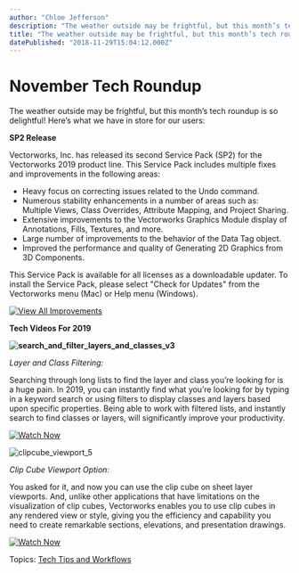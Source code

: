 ```yaml
---
author: "Chloe Jefferson"
description: "The weather outside may be frightful, but this month’s tech roundup is so delightful! "
title: "The weather outside may be frightful, but this month’s tech roundup is so delightful! " 
datePublished: "2018-11-29T15:04:12.000Z"
---
```

# November Tech Roundup

The weather outside may be frightful, but this month’s tech roundup is so delightful! Here’s what we have in store for our users:

**SP2 Release** 

Vectorworks, Inc. has released its second Service Pack (SP2) for the Vectorworks 2019 product line. This Service Pack includes multiple fixes and improvements in the following areas: 

* Heavy focus on correcting issues related to the Undo command.
* Numerous stability enhancements in a number of areas such as: Multiple Views, Class Overrides, Attribute Mapping, and Project Sharing.
* Extensive improvements to the Vectorworks Graphics Module display of Annotations, Fills, Textures, and more.
* Large number of improvements to the behavior of the Data Tag object.
* Improved the performance and quality of Generating 2D Graphics from 3D Components.

This Service Pack is available for all licenses as a downloadable updater. To install the Service Pack, please select "Check for Updates" from the Vectorworks menu (Mac) or Help menu (Windows).

[![View All Improvements](https://no-cache.hubspot.com/cta/default/3018241/5d71bf6e-8778-4a36-9208-b70b79c383d3.png)](https://cta-redirect.hubspot.com/cta/redirect/3018241/5d71bf6e-8778-4a36-9208-b70b79c383d3) 

**Tech Videos For 2019**

**![search_and_filter_layers_and_classes_v3](https://blog.vectorworks.net/hs-fs/hubfs/Blog%20Images/181129_November%20Tech%20Roundup/search_and_filter_layers_and_classes_v3.png?width=600&name=search_and_filter_layers_and_classes_v3.png)**

_Layer and Class Filtering:_

Searching through long lists to find the layer and class you’re looking for is a huge pain. In 2019, you can instantly find what you’re looking for by typing in a keyword search or using filters to display classes and layers based upon specific properties. Being able to work with filtered lists, and instantly search to find classes or layers, will significantly improve your productivity.

[![Watch Now](https://no-cache.hubspot.com/cta/default/3018241/6cde31ba-205e-4fd1-9e23-1655e3120be5.png)](https://cta-redirect.hubspot.com/cta/redirect/3018241/6cde31ba-205e-4fd1-9e23-1655e3120be5) 

![clipcube_viewport_5](https://blog.vectorworks.net/hs-fs/hubfs/Blog%20Images/181129_November%20Tech%20Roundup/clipcube_viewport_5.png?width=600&name=clipcube_viewport_5.png)

_Clip Cube Viewport Option:_

You asked for it, and now you can use the clip cube on sheet layer viewports. And, unlike other applications that have limitations on the visualization of clip cubes, Vectorworks enables you to use clip cubes in any rendered view or style, giving you the efficiency and capability you need to create remarkable sections, elevations, and presentation drawings.

[![Watch Now](https://no-cache.hubspot.com/cta/default/3018241/342e261b-96f9-439e-bc43-bd26b9bf466c.png)](https://cta-redirect.hubspot.com/cta/redirect/3018241/342e261b-96f9-439e-bc43-bd26b9bf466c) 

 Topics: [Tech Tips and Workflows](https://blog.vectorworks.net/topic/tech-tips-and-workflows) 

 